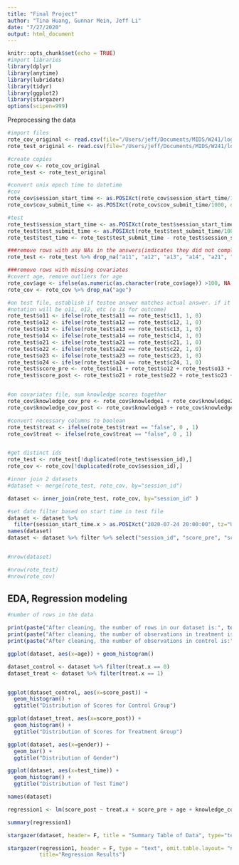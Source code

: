```yaml
---
title: "Final Project"
author: "Tina Huang, Gunnar Mein, Jeff Li"
date: "7/27/2020"
output: html_document
---
```


```r
knitr::opts_chunk$set(echo = TRUE)
#import libraries
library(dplyr)
library(anytime)
library(lubridate)
library(tidyr)
library(ggplot2)
library(stargazer)
options(scipen=999)

```

Preprocessing the data

```r
#import files
rote_cov_original <- read.csv(file="/Users/jeff/Documents/MIDS/W241/logs/rote_cov.csv", sep=',') #covariates
rote_test_original <- read.csv(file="/Users/jeff/Documents/MIDS/W241/logs/rote_test.csv", sep=',') #test file

#create copies
rote_cov <- rote_cov_original
rote_test <- rote_test_original

#convert unix epoch time to datetime
#cov
rote_cov$session_start_time <- as.POSIXct(rote_cov$session_start_time/1000, origin="1970-01-01")
rote_cov$cov_submit_time <- as.POSIXct(rote_cov$cov_submit_time/1000, origin="1970-01-01")

#test
rote_test$session_start_time <- as.POSIXct(rote_test$session_start_time/1000, origin="1970-01-01")
rote_test$test_submit_time <- as.POSIXct(rote_test$test_submit_time/1000, origin="1970-01-01")
rote_test$test_time <- rote_test$test_submit_time - rote_test$session_start_time

###remove rows with any NAs in the answers(indicates they did not complete the test)
rote_test <- rote_test %>% drop_na("a11", "a12", "a13", "a14", "a21", "a22", "a23","a24")

###remove rows with missing covariates
#covert age, remove outliers for age
rote_cov$age <- ifelse(as.numeric(as.character(rote_cov$age)) >100, NA, as.numeric(as.character(rote_cov$age)))
rote_cov <- rote_cov %>% drop_na("age")

#on test file, establish if testee answer matches actual answer. if it matches, set var to 1, else 0. 
#notation will be o11, o12, etc (o is for outcome)
rote_test$o11 <- ifelse(rote_test$a11 == rote_test$c11, 1, 0)
rote_test$o12 <- ifelse(rote_test$a12 == rote_test$c12, 1, 0)
rote_test$o13 <- ifelse(rote_test$a13 == rote_test$c13, 1, 0)
rote_test$o14 <- ifelse(rote_test$a14 == rote_test$c14, 1, 0)
rote_test$o21 <- ifelse(rote_test$a21 == rote_test$c21, 1, 0)
rote_test$o22 <- ifelse(rote_test$a22 == rote_test$c22, 1, 0)
rote_test$o23 <- ifelse(rote_test$a23 == rote_test$c23, 1, 0)
rote_test$o24 <- ifelse(rote_test$a24 == rote_test$c24, 1, 0)
rote_test$score_pre <- rote_test$o11 + rote_test$o12 + rote_test$o13 + rote_test$o14 
rote_test$score_post <- rote_test$o21 + rote_test$o22 + rote_test$o23 + rote_test$o24


#on covariates file, sum knowledge scores together
rote_cov$knowledge_cov_pre <- rote_cov$knowledge1 + rote_cov$knowledge2 
rote_cov$knowledge_cov_post <- rote_cov$knowledge3 + rote_cov$knowledge4

#convert necessary columns to boolean
rote_test$treat <- ifelse(rote_test$treat == "false", 0 , 1)
rote_cov$treat <- ifelse(rote_cov$treat == "false", 0 , 1)


#get distinct ids
rote_test <- rote_test[!duplicated(rote_test$session_id),]
rote_cov <- rote_cov[!duplicated(rote_cov$session_id),]

#inner join 2 datasets
#dataset <- merge(rote_test, rote_cov, by="session_id")

dataset <- inner_join(rote_test, rote_cov, by="session_id" )

#set date filter based on start time in test file
dataset <- dataset %>% 
  filter(session_start_time.x > as.POSIXct("2020-07-24 20:00:00", tz="UTC")) 
names(dataset)
dataset <- dataset %>% filter %>% select("session_id", "score_pre", "score_post", "cluster.x", "gender", "age", "knowledge_cov_pre", "knowledge_cov_post", "test_time", "treat.x")


#nrow(dataset)

#nrow(rote_test)
#nrow(rote_cov)
```


## EDA, Regression modeling


```r

#number of rows in the data

print(paste("After cleaning, the number of rows in our dataset is:", toString(nrow(dataset))))
print(paste("After cleaning, the number of observations in treatment is:", toString(sum(dataset$treat.x))))
print(paste("After cleaning, the number of observations in control is:", toString(nrow(dataset) - sum(dataset$treat.x))))

ggplot(dataset, aes(x=age)) + geom_histogram()

dataset_control <- dataset %>% filter(treat.x == 0)
dataset_treat <- dataset %>% filter(treat.x == 1)


ggplot(dataset_control, aes(x=score_post)) + 
  geom_histogram() +
  ggtitle("Distribution of Scores for Control Group")

ggplot(dataset_treat, aes(x=score_post)) + 
  geom_histogram() +
  ggtitle("Distribution of Scores for Treatment Group")

ggplot(dataset, aes(x=gender)) + 
  geom_bar() +
  ggtitle("Distribution of Gender")

ggplot(dataset, aes(x=test_time)) + 
  geom_histogram() +
  ggtitle("Distribution of Test Time")

names(dataset)

regression1 <- lm(score_post ~ treat.x + score_pre + age + knowledge_cov_post + test_time,data=dataset)

summary(regression1)

stargazer(dataset, header= F, title = "Summary Table of Data", type="text") #flip type between text and latex

stargazer(regression1, header = F, type = "text", omit.table.layout= "n", 
          title="Regression Results")

```